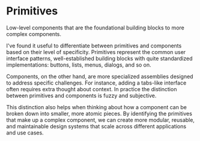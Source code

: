 
<Meta title="Primitives/Overview" />

# Primitives

Low-level components that are the foundational building blocks to more complex components.

I've found it useful to differentiate between primitives and components based
on their level of specificity. Primitives represent the common user interface patterns,
well-established building blocks with quite standardized implementations: buttons, lists, menus, dialogs, and so on.

Components, on the other hand, are more specialized assemblies designed to address specific challenges.
For instance, adding a tabs-like interface often requires extra thought about context.
In practice the distinction between primitives and components is fuzzy and subjective.

This distinction also helps when thinking about how a component can be broken down into smaller,
more atomic pieces. By identifying the primitives that make up a complex component, we can create
more modular, reusable, and maintainable design systems that scale across different applications
and use cases.
